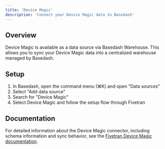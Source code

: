 ```yaml
---
title: 'Device Magic'
description: 'Connect your Device Magic data to Basedash'
---
```


## Overview

Device Magic is available as a data source via Basedash Warehouse. This allows you to sync your Device Magic data into a centralized warehouse managed by Basedash.

## Setup

1. In Basedash, open the command menu (⌘K) and open "Data sources"
2. Select "Add data source"
3. Search for "Device Magic"
4. Select Device Magic and follow the setup flow through Fivetran

## Documentation

For detailed information about the Device Magic connector, including schema information and sync behavior, see the [Fivetran Device Magic documentation](https://fivetran.com/docs/connectors/applications/device-magic).
